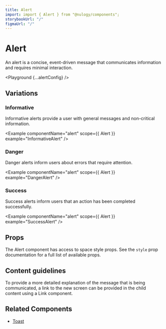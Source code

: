 ```yaml
---
title: Alert
import: import { Alert } from "@nulogy/components";
storybookUrl: "/"
figmaUrl: "/"
---
```



# Alert

An alert is a concise, event-driven message that communicates information and requires minimal interaction.

<Playground {...alertConfig} />

## Variations

### Informative

Informative alerts provide a user with general messages and non-critical information.

<Example componentName="alert" scope={{ Alert }} example="InformativeAlert" />

### Danger

Danger alerts inform users about errors that require attention.

<Example componentName="alert" scope={{ Alert }} example="DangerAlert" />

### Success

Success alerts inform users that an action has been completed successfully.

<Example componentName="alert" scope={{ Alert }} example="SuccessAlert" />

## Props

<PropsTable propsConfig={alertConfig.props} />

The Alert component has access to space style props. See the `style` prop documentation for a full list of available props.

## Content guidelines

To provide a more detailed explanation of the message that is being communicated, a link to the new screen can be provided in the child content using a Link component.

## Related Components

- [Toast](/)
